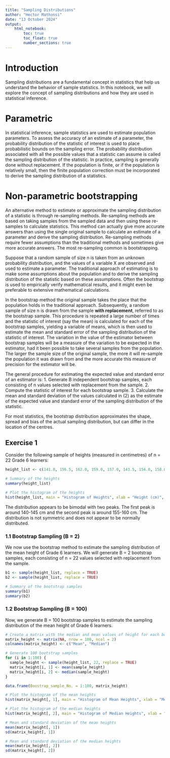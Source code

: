 ```yaml
---
title: "Sampling Distributions"
author: "Hector Mathonsi"
date: "13 October 2024"
output:
    html_notebook:
        toc: true
        toc_float: true
        number_sections: true
---
```


# Introduction
Sampling distributions are a fundamental concept in statistics that help us understand the behavior of sample statistics. In this notebook, we will explore the concept of sampling distributions and how they are used in statistical inference.

# Parametric
In statistical inference, sample statistics are used to estimate population parameters. To assess the accuracy of an estimate of a parameter, the probability distribution of the statistic of interest is used to place probabilistic bounds on the sampling error. The probability distribution associated with all the possible values that a statistic can assume is called the sampling distribution of the statistic. In practice, sampling is generally done without replacement. If the population is finite, or if the population is relatively small, then the finite population correction must be incorporated to derive the sampling distribution of a statistics.

# Non-parametric bootstrapping
An alternative method to estimate or approximate the sampling distribution of a statistic is through re-sampling methods. Re-sampling methods are based on taking samples from the sampled data and then using these re-samples to calculate statistics. This method can actually give more accurate answers than using the single original sample to calculate an estimate of a parameter and derive the sampling distribution. Re-sampling methods require fewer assumptions than the traditional methods and sometimes give more accurate answers. The most re-sampling common is bootstrapping.

Suppose that a random sample of size n is taken from an unknown probability distribution, and the values of a variable X are observed and used to estimate a parameter. The traditional approach of estimating is to make some assumptions about the population and to derive the sampling distribution of the statistic based on these assumptions. Often the bootstrap is used to empirically verify mathematical results, and it might even be preferable to extensive mathematical calculations.

In the bootstrap method the original sample takes the place that the population holds in the traditional approach. Subsequently, a random sample of size n is drawn from the sample **with replacement**, referred to as the bootstrap sample. This procedure is repeated a large number of times and the statistic of interest (say the mean) is calculated for each of the bootstrap samples, yielding a variable of means, which is then used to estimate the mean and standard error of the sampling distribution of the statistic of interest. The variation in the value of the estimator between bootstrap samples will be a measure of the variation to be expected in the estimator, had it been possible to take several samples from the population. The larger the sample size of the original sample, the more it will re-sample the population it was drawn from and the more accurate this measure of precision for the estimator will be.

The general procedure for estimating the expected value and standard error of an estimator is:
1. Generate B independent bootstrap samples, each consisting of n values selected with replacement from the sample.
2. Compute the statistic of interest for each bootstrap sample.
3. Calculate the mean and standard deviation of the values calculated in (2) as the estimate of the expected value and standard error of the sampling distribution of the statistic.

For most statistics, the bootstrap distribution approximates the shape, spread and bias of the actual sampling distribution, but can differ in the location of the centres.

## Exercise 1
Consider the following sample of heights (measured in centimetres) of n = 22 Grade 6 learners:
```r
height_list <- c(141.0, 156.5, 162.0, 159.0, 157.0, 143.5, 154.0, 158.0, 148.5, 140.0, 138.5, 161.0, 153.0, 145.0, 147.0, 158.5, 142.0, 150.0, 160.5, 167.5, 155.0, 137.0)

# Summary of the heights
summary(height_list)

# Plot the histogram of the heights
hist(height_list, main = "Histogram of Heights", xlab = "Height (cm)", ylab = "Frequency", col = "lightblue")
```

The distribution appears to be bimodal with two peaks. The first peak is around 140-145 cm and the second peak is around 155-160 cm. The distribution is not symmetric and does not appear to be normally distributed.

### 1.1 Bootstrap Sampling (B = 2)
We now use the bootstrap method to estimate the sampling distribution of the mean height of Grade 6 learners. We will generate B = 2 bootstrap samples, each consisting of n = 22 values selected with replacement from the sample.
```r
b1 <- sample(height_list, replace = TRUE)
b2 <- sample(height_list, replace = TRUE)

# Summary of the bootstrap samples
summary(b1)
summary(b2)
```

### 1.2 Bootstrap Sampling (B = 100)
Now, we generate B = 100 bootstrap samples to estimate the sampling distribution of the mean height of Grade 6 learners.
```r
# Create a matrix with the median and mean values of height for each bootstrap sample
matrix_height <- matrix(NA, nrow = 100, ncol = 2)
colnames(matrix_height) <- c("Mean", "Median")

# Generate 100 bootstrap samples
for (i in 1:100) {
  sample_height <- sample(height_list, 22, replace = TRUE)
  matrix_height[i, 1] <- mean(sample_height)
  matrix_height[i, 2] <- median(sample_height)
}

data.frame(Boostrap_sample_No. = 1:100, matrix_height)

# Plot the histogram of the mean heights
hist(matrix_height[, 1], main = "Histogram of Mean Heights", xlab = "Mean Height (cm)", ylab = "Frequency", col = "lightblue")

# Plot the histogram of the median heights
hist(matrix_height[, 2], main = "Histogram of Median Heights", xlab = "Median Height (cm)", ylab = "Frequency", col = "lightblue")

# Mean and standard deviation of the mean heights
mean(matrix_height[, 1])
sd(matrix_height[, 1])

# Mean and standard deviation of the median heights
mean(matrix_height[, 2])
sd(matrix_height[, 2])
```
